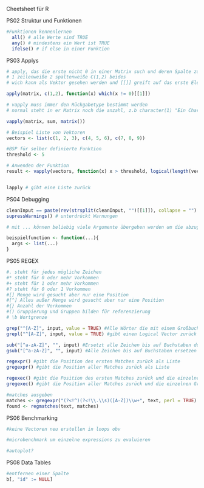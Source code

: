 Cheetsheet für R

PS02 Struktur und Funktionen
```r
#Funktionen kennenlernen
  all() # alle Werte sind TRUE
  any() # mindestens ein Wert ist TRUE
  ifelse() # if else in einer Funktion
```

PS03 Applys
```r
# apply, das die erste nicht 0 in einer Matrix such und deren Spalte zurückgibt 
# 1 zeilenweiße 2 spaltenweiße C(1,2) beides
# wich kann als Vektor gesehen werden und [[]] greift auf das erste Element zu

apply(matrix, c(1,2), function(x) which(x != 0)[[1]])

# vapply muss immer den Rückgabetype bestimmt werden
# normal steht in er Matrix noch die anzahl, z.b character(1) "Ein Character"

vapply(matrix, sum, matrix())

# Beispiel Liste von Vektoren
vectors <- list(c(1, 2, 3), c(4, 5, 6), c(7, 8, 9))

#BSP für selber definierte Funktion
threshold <- 5

# Anwenden der Funktion
result <- vapply(vectors, function(x) x > threshold, logical(length(vectors[[1]])))


lapply # gibt eine Liste zurück

```

PS04 Debugging
```r
cleanInput == paste(rev(strsplit(cleanInput, "")[[1]]), collapse = "") #paste sehr mächtig um Strings zu formatieren
supressWarnings() # unterdrückt Warnungen

# mit ... können beliebig viele Argumente übergeben werden um die abzugreifen muss man sie erst als List oder DF bezeichnen (habs mir DFs noch nicht ausprobiert)

beispielfunction <- function(...){
  args <- list(...)
}
```


PS05 REGEX
```r
#. steht für jedes mögliche Zeichen
#* steht für 0 oder mehr Vorkommen
#+ steht für 1 oder mehr Vorkommen
#? steht für 0 oder 1 Vorkommen
#[] Menge wird gesucht aber nur eine Position
#[^] Alles außer Menge wird gesucht aber nur eine Position
#{} Anzahl der Vorkommen
#() Gruppierung und Gruppen bilden für referenzierung
# \b Wortgrenze

grep("^[A-Z]", input, value = TRUE) #Alle Wörter die mit einem Großbuchstaben beginnen  Value True gibt Match zurück ansonsten Position
grepl("^[A-Z]", input, value = TRUE) #gibt einen Logical Vector zurück

sub("[^a-zA-Z]", "", input) #Ersetzt alle Zeichen bis auf Buchstaben durch nichts (nur bei erstem Treffer)
gsub("[^a-zA-Z]", "", input) #Alle Zeichen bis auf Buchstaben ersetzen 

regexpr() #gibt die Position des ersten Matches zurück als Liste
gregexpr() #gibt die Position aller Matches zurück als Liste

regexec() #gibt die Position des ersten Matches zurück und die einzelnen Gruppen in Spalten 
gregexec() #gibt die Position aller Matches zurück und die einzelnen Gruppen in Spalten

#matches ausgeben
matches <- gregexpr("(?<!^)(?<!\\.\\s)([A-Z])\\w+", text, perl = TRUE) #RegEx kann natürlich angepasst werden
found <- regmatches(text, matches)
```

PS06 Benchmarking
```r
#keine Vectoren neu erstellen in loops obv

#microbenchmark um einzelne expressions zu evaluieren

#autoplot?
```


PS08 Data Tables
```r
#entfernen einer Spalte
b[, "id" := NULL]

```

